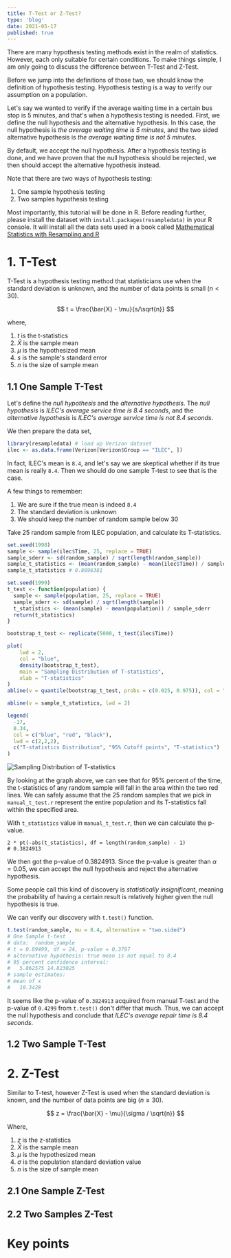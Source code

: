 ```yaml
---
title: T-Test or Z-Test?
type: 'blog'
date: 2021-05-17
published: true
---
```


There are many hypothesis testing methods exist in the realm of statistics.
However, each only suitable for certain conditions.
To make things simple, I am only going to discuss the difference between T-Test and Z-Test.

Before we jump into the definitions of those two, we should know the definition of hypothesis testing.
Hypothesis testing is a way to verify our assumption on a population.

Let's say we wanted to verify if the average waiting time in a certain bus stop is 5 minutes,
and that's when a hypothesis testing is needed.
First, we define the null hypothesis and the alternative hypothesis.
In this case, the null hypothesis is _the average waiting time is 5 minutes_,
and the two sided alternative hypothesis is _the average waiting time is not 5 minutes_.

By default, we accept the null hypothesis.
After a hypothesis testing is done, and we have proven that the null hypothesis should be rejected, we then should accept the alternative hypothesis instead.

Note that there are two ways of hypothesis testing:

1. One sample hypothesis testing
2. Two samples hypothesis testing

Most importantly, this tutorial will be done in R.
Before reading further, please install the dataset with `install.packages(resampledata)` in your R console.
It will install all the data sets used in a book called [Mathematical Statistics with Resampling and R](https://sites.google.com/site/chiharahesterberg/home)

# 1. T-Test

T-Test is a hypothesis testing method that statisticians use when the standard deviation
is unknown, and the number of data points is small $(n < 30)$.

$$
t = \frac{\bar{X} - \mu}{s/\sqrt{n}}
$$

where,

1. $t$ is the t-statistics
2. $\bar{X}$ is the sample mean
3. $\mu$ is the hypothesized mean
4. $s$ is the sample's standard error
5. $n$ is the size of sample mean

## 1.1 One Sample T-Test

Let's define the _null hypothesis_ and the _alternative hypothesis_.
The _null hypothesis_ is _ILEC's average service time is 8.4 seconds_, and the _alternative hypothesis_ is _ILEC's average service time is not 8.4 seconds_.

We then prepare the data set,

```r:title=load_dataset.r
library(resampledata) # load up Verizon dataset
ilec <- as.data.frame(Verizon[Verizon$Group == "ILEC", ])
```

In fact, ILEC's mean is `8.4`, and let's say we are skeptical whether if its true mean is really `8.4`.
Then we should do one sample T-test to see that is the case. 

A few things to remember:
1. We are sure if the true mean is indeed `8.4`
2. The standard deviation is unknown
3. We should keep the number of random sample below 30

Take 25 random sample from ILEC population, and calculate its T-statistics.

```r:title=manual_t_test.r
set.seed(1998)
sample <- sample(ilec$Time, 25, replace = TRUE)
sample_sderr <- sd(random_sample) / sqrt(length(random_sample))
sample_t_statistics <- (mean(random_sample) - mean(ilec$Time)) / sample_sderr
sample_t_statistics # 0.8896381
```

```r:title=bootstrap_t_test.r
set.seed(1999)
t_test <- function(population) {
  sample <- sample(population, 25, replace = TRUE)
  sample_sderr <- sd(sample) / sqrt(length(sample))
  t_statistics <- (mean(sample) - mean(population)) / sample_sderr
  return(t_statistics)
}

bootstrap_t_test <- replicate(5000, t_test(ilec$Time))

plot(
    lwd = 2,
    col = "blue",
    density(bootstrap_t_test),
    main = "Sampling Distribution of T-statistics",
    xlab = "T-statistics"
)
abline(v = quantile(bootstrap_t_test, probs = c(0.025, 0.975)), col = "red", lwd = 2)

abline(v = sample_t_statistics, lwd = 2)

legend(
  -17,
  0.34,
  col = c("blue", "red", "black"),
  lwd = c(2,2,2),
  c("T-statistics Distribution", "95% Cutoff points", "T-statistics")
)
```

![Sampling Distribution of T-statistics](./distribution-of-t-statistics.png)

By looking at the graph above, we can see that for 95% percent of the time, the t-statistics of any random sample will fall in the area within the two red lines.
We can safely assume that the 25 random samples that we pick in `manual_t_test.r` represent the entire population and its T-statistics fall within the specified area.

With `t_statistics` value in `manual_t_test.r`, then we can calculate the p-value.

```r:title=calculate_pvalue
2 * pt(-abs(t_statistics), df = length(random_sample) - 1)
# 0.3824913
```

We then got the p-value of $0.3824913$.
Since the p-value is greater than $\alpha = 0.05$, we can accept the null hypothesis and reject the alternative hypothesis.

Some people call this kind of discovery is _statistically insignificant_, meaning the probability of having a certain result is relatively higher given the null hypothesis is true.

We can verify our discovery with `t.test()` function.

```r:title=t_test.r
t.test(random_sample, mu = 8.4, alternative = "two.sided")
# One Sample t-test
# data:  random_sample
# t = 0.89499, df = 24, p-value = 0.3797
# alternative hypothesis: true mean is not equal to 8.4
# 95 percent confidence interval:
#   5.862575 14.823025
# sample estimates:
# mean of x
#   10.3428
```

It seems like the p-value of `0.3824913` acquired from manual T-test and the p-value of `0.4299` from `t.test()` don't differ that much.
Thus, we can accept the null hypothesis and conclude that _ILEC's average repair time is 8.4 seconds_.

## 1.2 Two Sample T-Test

# 2. Z-Test

Similar to T-test, however Z-Test is used when the standard deviation is known,
and the number of data points are big $(n \geq 30)$.

$$
z = \frac{\bar{X} - \mu}{\sigma / \sqrt{n}}
$$

Where,

1. $z$ is the z-statistics
2. $\bar{X}$ is the sample mean
3. $\mu$ is the hypothesized mean
4. $\sigma$ is the population standard deviation value
5. $n$ is the size of sample mean

## 2.1 One Sample Z-Test

## 2.2 Two Samples Z-Test

# Key points
